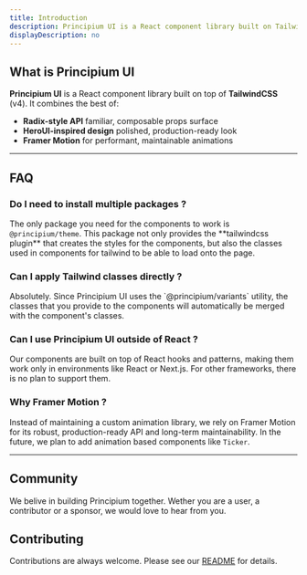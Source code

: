 ```yaml
---
title: Introduction
description: Principium UI is a React component library built on TailwindCSSv4 that combines the best patterns from existing ecosystems.
displayDescription: no
---
```


<NextImage
  priority
  src="/principium-banner.png"
  alt="Principium UI banner"
  width={700}
  height={350}
  className="dark:border-default-200/50 w-full rounded-xl border border-transparent object-cover shadow-lg"
/>

## What is Principium UI

**Principium UI** is a React component library built on top of **TailwindCSS** (v4). It combines the best of:

- **Radix-style API** familiar, composable props surface
- **HeroUI-inspired design** polished, production-ready look
- **Framer Motion** for performant, maintainable animations

---

## FAQ

### Do I need to install multiple packages ?

<div className="text-background-600">
The only package you need for the components to work is <code>@principium/theme</code>. This package not only provides the **tailwindcss plugin** that creates the styles for the components, but also the classes used in components for tailwind to be able to load onto the page.
</div>

### Can I apply Tailwind classes directly ?

<div className="text-background-600">
Absolutely. Since Principium UI uses the `@principium/variants` utility, the classes that you provide to the components will automatically be merged with the component's classes.
</div>

### Can I use Principium UI outside of React ?

<div className="text-background-600">
Our components are built on top of React hooks and patterns, making them work only in environments like React or Next.js. For other frameworks, there is no plan to support them.
</div>

### Why Framer Motion ?

<div className="text-background-600">
Instead of maintaining a custom animation library, we rely on Framer Motion for its robust, production-ready API and long-term maintainability. In the future, we plan to add animation based components like <code>Ticker</code>.
</div>

---

## Community

We belive in building Principium together. Wether you are a user, a contributor or a sponsor, we would love to hear from you.

<Community />

## Contributing

Contributions are always welcome. Please see our [README](https://github.com/principium-studios/principium-ui/blob/main/README.md) for details.

<div className="h-4" />
